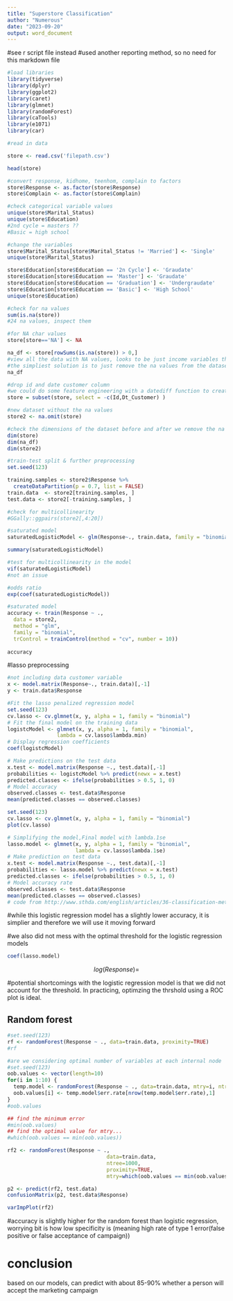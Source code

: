 ```yaml
---
title: "Superstore Classification"
author: "Numerous"
date: "2023-09-20"
output: word_document
---
```


#see r script file instead
#used another reporting method, so no need for this markdown file

```r
#load libraries
library(tidyverse)
library(dplyr)
library(ggplot2)
library(caret)
library(glmnet)
library(randomForest)
library(caTools)
library(e1071)
library(car)
```

```r
#read in data

store <- read.csv('filepath.csv')
```

```r
head(store)
```

```r
#convert response, kidhome, teenhom, complain to factors
store$Response <- as.factor(store$Response)
store$Complain <- as.factor(store$Complain)
```

```r
#check categorical variable values
unique(store$Marital_Status) 
unique(store$Education)
#2nd cycle = masters ?? 
#Basic = high school
```
```r
#change the variables
store$Marital_Status[store$Marital_Status != 'Married'] <- 'Single'
unique(store$Marital_Status)

store$Education[store$Education == '2n Cycle'] <- 'Graudate'
store$Education[store$Education == 'Master'] <- 'Graudate'
store$Education[store$Education == 'Graduation'] <- 'Undergraudate'
store$Education[store$Education == 'Basic'] <- 'High School'
unique(store$Education)
```

```r
#check for na values
sum(is.na(store))
#24 na values, inspect them

#for NA char values
store[store=='NA'] <- NA

na_df <- store[rowSums(is.na(store)) > 0,]
#view all the data with NA values, looks to be just income variables that are NA. Since we have ample data
#the simpliest solution is to just remove the na values from the dataset
na_df
```

```r
#drop id and date customer column
#we could do some feature engineering with a datediff function to create a column based on how long someone has been a customer
store = subset(store, select = -c(Id,Dt_Customer) )
```

```r
#new dataset without the na values
store2 <- na.omit(store)

#check the dimensions of the dataset before and after we remove the na values
dim(store)
dim(na_df)
dim(store2)
```



```r
#train-test split & further preprocessing
set.seed(123)

training.samples <- store2$Response %>% 
  createDataPartition(p = 0.7, list = FALSE)
train.data  <- store2[training.samples, ]
test.data <- store2[-training.samples, ]
```

```r
#check for multicollinearity
#GGally::ggpairs(store2[,4:20])
```

```r
#saturated model
saturatedLogisticModel <- glm(Response~., train.data, family = "binomial")

summary(saturatedLogisticModel)
```

```r
#test for multicollinearity in the model
vif(saturatedLogisticModel)
#not an issue
```

```r
#odds ratio
exp(coef(saturatedLogisticModel))
```

```r
#saturated model
accuracy <- train(Response ~ ., 
  data = store2, 
  method = "glm",
  family = "binomial",
  trControl = trainControl(method = "cv", number = 10))
  
accuracy
```

#lasso preprocessing
```r
#not including data customer variable
x <- model.matrix(Response~., train.data)[,-1]
y <- train.data$Response
```

```r
#Fit the lasso penalized regression model
set.seed(123)
cv.lasso <- cv.glmnet(x, y, alpha = 1, family = "binomial")
# Fit the final model on the training data
logistcModel <- glmnet(x, y, alpha = 1, family = "binomial",
                lambda = cv.lasso$lambda.min)
# Display regression coefficients
coef(logistcModel)
```


```r
# Make predictions on the test data
x.test <- model.matrix(Response ~., test.data)[,-1]
probabilities <- logistcModel %>% predict(newx = x.test)
predicted.classes <- ifelse(probabilities > 0.5, 1, 0)
# Model accuracy
observed.classes <- test.data$Response
mean(predicted.classes == observed.classes)

```

```r
set.seed(123)
cv.lasso <- cv.glmnet(x, y, alpha = 1, family = "binomial")
plot(cv.lasso)
```


```r
# Simplifying the model,Final model with lambda.1se
lasso.model <- glmnet(x, y, alpha = 1, family = "binomial",
                      lambda = cv.lasso$lambda.1se)
# Make prediction on test data
x.test <- model.matrix(Response ~., test.data)[,-1]
probabilities <- lasso.model %>% predict(newx = x.test)
predicted.classes <- ifelse(probabilities > 0.5, 1, 0)
# Model accuracy rate
observed.classes <- test.data$Response
mean(predicted.classes == observed.classes)
# code from http://www.sthda.com/english/articles/36-classification-methods-essentials/149-penalized-logistic-regression-essentials-in-r-ridge-lasso-and-elastic-net/
```

#while this logistic regression model has a slightly lower accuracy, it is simplier and therefore we will use it moving forward

#we also did not mess with the optimal threshold for the logistic regression models

```r
coef(lasso.model)
```

$$
log(Response) = 
$$


#potential shortcomings with the logistic regression model is that we did not account for the threshold. In practicing, optimzing the thrshold using a ROC plot is ideal.

## Random forest
```r
#set.seed(123)
rf <- randomForest(Response ~ ., data=train.data, proximity=TRUE)
#rf
```

```r
#are we considering optimal number of variables at each internal node
#set.seed(123)
oob.values <- vector(length=10)
for(i in 1:10) {
  temp.model <- randomForest(Response ~ ., data=train.data, mtry=i, ntree=1000)
  oob.values[i] <- temp.model$err.rate[nrow(temp.model$err.rate),1]
}
#oob.values

## find the minimum error
#min(oob.values)
## find the optimal value for mtry...
#which(oob.values == min(oob.values))

rf2 <- randomForest(Response ~ ., 
                                data=train.data,
                                ntree=1000, 
                                proximity=TRUE, 
                                mtry=which(oob.values == min(oob.values)))
```

```r
p2 <- predict(rf2, test.data)
confusionMatrix(p2, test.data$Response)
```

```r
varImpPlot(rf2)
```

#accuracy is slightly higher for the random forest than logistic regression, worrying bit is how low specificity is (meaning high rate of type 1 error(false positive or false acceptance of campaign))


# conclusion
based on our models, can predict with about 85-90% whether a person will accept the marketing campaign


